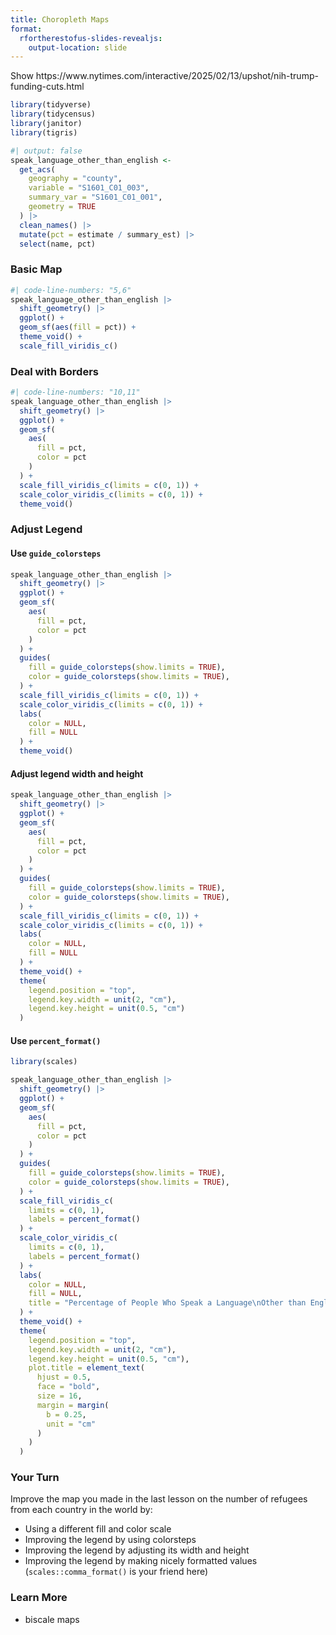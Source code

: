 ```yaml
---
title: Choropleth Maps
format:
  rfortherestofus-slides-revealjs:
    output-location: slide
---
```


Show https://www.nytimes.com/interactive/2025/02/13/upshot/nih-trump-funding-cuts.html

```r
library(tidyverse)
library(tidycensus)
library(janitor)
library(tigris)
```

```r
#| output: false
speak_language_other_than_english <-
  get_acs(
    geography = "county",
    variable = "S1601_C01_003",
    summary_var = "S1601_C01_001",
    geometry = TRUE
  ) |>
  clean_names() |>
  mutate(pct = estimate / summary_est) |>
  select(name, pct)
```

### Basic Map

```r
#| code-line-numbers: "5,6"
speak_language_other_than_english |>
  shift_geometry() |>
  ggplot() +
  geom_sf(aes(fill = pct)) +
  theme_void() +
  scale_fill_viridis_c()
```


### Deal with Borders

```r
#| code-line-numbers: "10,11"
speak_language_other_than_english |>
  shift_geometry() |>
  ggplot() +
  geom_sf(
    aes(
      fill = pct,
      color = pct
    )
  ) +
  scale_fill_viridis_c(limits = c(0, 1)) +
  scale_color_viridis_c(limits = c(0, 1)) +
  theme_void()
```

### Adjust Legend

#### Use `guide_colorsteps`

```r
speak_language_other_than_english |>
  shift_geometry() |>
  ggplot() +
  geom_sf(
    aes(
      fill = pct,
      color = pct
    )
  ) +
  guides(
    fill = guide_colorsteps(show.limits = TRUE),
    color = guide_colorsteps(show.limits = TRUE),
  ) +
  scale_fill_viridis_c(limits = c(0, 1)) +
  scale_color_viridis_c(limits = c(0, 1)) +
  labs(
    color = NULL,
    fill = NULL
  ) +
  theme_void()
```

#### Adjust legend width and height

```r
speak_language_other_than_english |>
  shift_geometry() |>
  ggplot() +
  geom_sf(
    aes(
      fill = pct,
      color = pct
    )
  ) +
  guides(
    fill = guide_colorsteps(show.limits = TRUE),
    color = guide_colorsteps(show.limits = TRUE),
  ) +
  scale_fill_viridis_c(limits = c(0, 1)) +
  scale_color_viridis_c(limits = c(0, 1)) +
  labs(
    color = NULL,
    fill = NULL
  ) +
  theme_void() +
  theme(
    legend.position = "top",
    legend.key.width = unit(2, "cm"),
    legend.key.height = unit(0.5, "cm")
  )
```

#### Use `percent_format()`


```r
library(scales)

speak_language_other_than_english |>
  shift_geometry() |>
  ggplot() +
  geom_sf(
    aes(
      fill = pct,
      color = pct
    )
  ) +
  guides(
    fill = guide_colorsteps(show.limits = TRUE),
    color = guide_colorsteps(show.limits = TRUE),
  ) +
  scale_fill_viridis_c(
    limits = c(0, 1),
    labels = percent_format()
  ) +
  scale_color_viridis_c(
    limits = c(0, 1),
    labels = percent_format()
  ) +
  labs(
    color = NULL,
    fill = NULL,
    title = "Percentage of People Who Speak a Language\nOther than English in Each County in the United States"
  ) +
  theme_void() +
  theme(
    legend.position = "top",
    legend.key.width = unit(2, "cm"),
    legend.key.height = unit(0.5, "cm"),
    plot.title = element_text(
      hjust = 0.5,
      face = "bold",
      size = 16,
      margin = margin(
        b = 0.25,
        unit = "cm"
      )
    )
  )
```

### Your Turn {.your-turn}

Improve the map you made in the last lesson on the number of refugees from each country in the world by:

- Using a different fill and color scale
- Improving the legend by using colorsteps
- Improving the legend by adjusting its width and height
- Improving the legend by making nicely formatted values (`scales::comma_format()` is your friend here)

### Learn More

- biscale maps